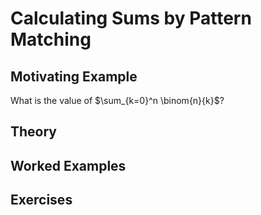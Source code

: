 # Calculating Sums by Pattern Matching {#sums}

## Motivating Example {-}

What is the value of $\sum_{k=0}^n \binom{n}{k}$?

## Theory {-}

## Worked Examples {-}

## Exercises {-}

